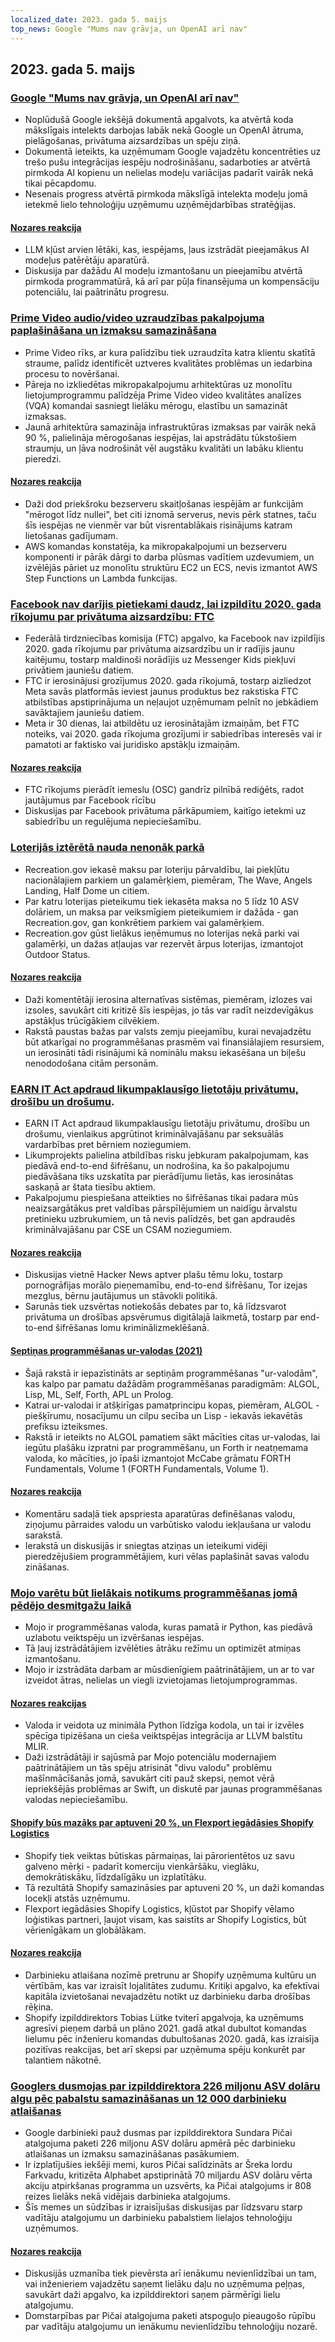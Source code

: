 ```yaml
---
localized_date: 2023. gada 5. maijs
top_news: Google "Mums nav grāvja, un OpenAI arī nav"
---
```


## 2023. gada 5. maijs

### [Google "Mums nav grāvja, un OpenAI arī nav"](https://www.semianalysis.com/p/google-we-have-no-moat-and-neither)

- Noplūdušā Google iekšējā dokumentā apgalvots, ka atvērtā koda mākslīgais intelekts darbojas labāk nekā Google un OpenAI ātruma, pielāgošanas, privātuma aizsardzības un spēju ziņā.
- Dokumentā ieteikts, ka uzņēmumam Google vajadzētu koncentrēties uz trešo pušu integrācijas iespēju nodrošināšanu, sadarboties ar atvērtā pirmkoda AI kopienu un nelielas modeļu variācijas padarīt vairāk nekā tikai pēcapdomu.
- Nesenais progress atvērtā pirmkoda mākslīgā intelekta modeļu jomā ietekmē lielo tehnoloģiju uzņēmumu uzņēmējdarbības stratēģijas.

#### [Nozares reakcija](http://news.ycombinator.com/item?id=35813322)

- LLM kļūst arvien lētāki, kas, iespējams, ļaus izstrādāt pieejamākus AI modeļus patērētāju aparatūrā.
- Diskusija par dažādu AI modeļu izmantošanu un pieejamību atvērtā pirmkoda programmatūrā, kā arī par pūļa finansējuma un kompensāciju potenciālu, lai paātrinātu progresu.

### [Prime Video audio/video uzraudzības pakalpojuma paplašināšana un izmaksu samazināšana](https://www.primevideotech.com/video-streaming/scaling-up-the-prime-video-audio-video-monitoring-service-and-reducing-costs-by-90)

- Prime Video rīks, ar kura palīdzību tiek uzraudzīta katra klientu skatītā straume, palīdz identificēt uztveres kvalitātes problēmas un iedarbina procesu to novēršanai.
- Pāreja no izkliedētas mikropakalpojumu arhitektūras uz monolītu lietojumprogrammu palīdzēja Prime Video video kvalitātes analīzes (VQA) komandai sasniegt lielāku mērogu, elastību un samazināt izmaksas.
- Jaunā arhitektūra samazināja infrastruktūras izmaksas par vairāk nekā 90 %, palielināja mērogošanas iespējas, lai apstrādātu tūkstošiem straumju, un ļāva nodrošināt vēl augstāku kvalitāti un labāku klientu pieredzi.

#### [Nozares reakcija](http://news.ycombinator.com/item?id=35811741)

- Daži dod priekšroku bezserveru skaitļošanas iespējām ar funkcijām "mērogot līdz nullei", bet citi iznomā serverus, nevis pērk statnes, taču šīs iespējas ne vienmēr var būt visrentablākais risinājums katram lietošanas gadījumam.
- AWS komandas konstatēja, ka mikropakalpojumi un bezserveru komponenti ir pārāk dārgi to darba plūsmas vadītiem uzdevumiem, un izvēlējās pāriet uz monolītu struktūru EC2 un ECS, nevis izmantot AWS Step Functions un Lambda funkcijas.

### [Facebook nav darījis pietiekami daudz, lai izpildītu 2020. gada rīkojumu par privātuma aizsardzību: FTC](https://arstechnica.com/tech-policy/2023/05/ftc-says-facebook-violated-privacy-order-proposes-ban-on-monetizing-youth-data/)

- Federālā tirdzniecības komisija (FTC) apgalvo, ka Facebook nav izpildījis 2020. gada rīkojumu par privātuma aizsardzību un ir radījis jaunu kaitējumu, tostarp maldinoši norādījis uz Messenger Kids piekļuvi privātiem jauniešu datiem.
- FTC ir ierosinājusi grozījumus 2020. gada rīkojumā, tostarp aizliedzot Meta savās platformās ieviest jaunus produktus bez rakstiska FTC atbilstības apstiprinājuma un neļaujot uzņēmumam pelnīt no jebkādiem savāktajiem jauniešu datiem.
- Meta ir 30 dienas, lai atbildētu uz ierosinātajām izmaiņām, bet FTC noteiks, vai 2020. gada rīkojuma grozījumi ir sabiedrības interesēs vai ir pamatoti ar faktisko vai juridisko apstākļu izmaiņām.

#### [Nozares reakcija](http://news.ycombinator.com/item?id=35814081)

- FTC rīkojums pierādīt iemeslu (OSC) gandrīz pilnībā rediģēts, radot jautājumus par Facebook rīcību
- Diskusijas par Facebook privātuma pārkāpumiem, kaitīgo ietekmi uz sabiedrību un regulējuma nepieciešamību.

### [Loterijās iztērētā nauda nenonāk parkā](https://outdoorstatus.com/articles/recreation-gov-lottery-fees/)

- Recreation.gov iekasē maksu par loteriju pārvaldību, lai piekļūtu nacionālajiem parkiem un galamērķiem, piemēram, The Wave, Angels Landing, Half Dome un citiem.
- Par katru loterijas pieteikumu tiek iekasēta maksa no 5 līdz 10 ASV dolāriem, un maksa par veiksmīgiem pieteikumiem ir dažāda - gan Recreation.gov, gan konkrētiem parkiem vai galamērķiem.
- Recreation.gov gūst lielākus ieņēmumus no loterijas nekā parki vai galamērķi, un dažas atļaujas var rezervēt ārpus loterijas, izmantojot Outdoor Status.

#### [Nozares reakcija](http://news.ycombinator.com/item?id=35809570)

- Daži komentētāji ierosina alternatīvas sistēmas, piemēram, izlozes vai izsoles, savukārt citi kritizē šīs iespējas, jo tās var radīt neizdevīgākus apstākļus trūcīgākiem cilvēkiem.
- Rakstā paustas bažas par valsts zemju pieejamību, kurai nevajadzētu būt atkarīgai no programmēšanas prasmēm vai finansiālajiem resursiem, un ierosināti tādi risinājumi kā nominālu maksu iekasēšana un biļešu nenododošana citām personām.

### [EARN IT Act apdraud likumpaklausīgo lietotāju privātumu, drošību un drošumu](https://techfreedom.org/earn-it-act-remains-a-threat-to-liberty-security-safety-of-children/).

- EARN IT Act apdraud likumpaklausīgu lietotāju privātumu, drošību un drošumu, vienlaikus apgrūtinot kriminālvajāšanu par seksuālās vardarbības pret bērniem noziegumiem.
- Likumprojekts palielina atbildības risku jebkuram pakalpojumam, kas piedāvā end-to-end šifrēšanu, un nodrošina, ka šo pakalpojumu piedāvāšana tiks uzskatīta par pierādījumu lietās, kas ierosinātas saskaņā ar štata tiesību aktiem.
- Pakalpojumu piespiešana atteikties no šifrēšanas tikai padara mūs neaizsargātākus pret valdības pārspīlējumiem un naidīgu ārvalstu pretinieku uzbrukumiem, un tā nevis palīdzēs, bet gan apdraudēs kriminālvajāšanu par CSE un CSAM noziegumiem.

#### [Nozares reakcija](http://news.ycombinator.com/item?id=35814113)

- Diskusijas vietnē Hacker News aptver plašu tēmu loku, tostarp pornogrāfijas morālo pieņemamību, end-to-end šifrēšanu, Tor izejas mezglus, bērnu jautājumus un stāvokli politikā.
- Sarunās tiek uzsvērtas notiekošās debates par to, kā līdzsvarot privātuma un drošības apsvērumus digitālajā laikmetā, tostarp par end-to-end šifrēšanas lomu kriminālizmeklēšanā.

#### [Septiņas programmēšanas ur-valodas (2021)](https://madhadron.com/programming/seven_ur_languages.html)

- Šajā rakstā ir iepazīstināts ar septiņām programmēšanas "ur-valodām", kas kalpo par pamatu dažādām programmēšanas paradigmām: ALGOL, Lisp, ML, Self, Forth, APL un Prolog.
- Katrai ur-valodai ir atšķirīgas pamatprincipu kopas, piemēram, ALGOL - piešķīrumu, nosacījumu un cilpu secība un Lisp - iekavās iekavētās prefiksu izteiksmes.
- Rakstā ir ieteikts no ALGOL pamatiem sākt mācīties citas ur-valodas, lai iegūtu plašāku izpratni par programmēšanu, un Forth ir neatņemama valoda, ko mācīties, jo īpaši izmantojot McCabe grāmatu FORTH Fundamentals, Volume 1 (FORTH Fundamentals, Volume 1).

#### [Nozares reakcija](http://news.ycombinator.com/item?id=35813496)

- Komentāru sadaļā tiek apspriesta aparatūras definēšanas valodu, ziņojumu pārraides valodu un varbūtisko valodu iekļaušana ur valodu sarakstā.
- Ierakstā un diskusijās ir sniegtas atziņas un ieteikumi vidēji pieredzējušiem programmētājiem, kuri vēlas paplašināt savas valodu zināšanas.

### [Mojo varētu būt lielākais notikums programmēšanas jomā pēdējo desmitgažu laikā](https://www.fast.ai/posts/2023-05-03-mojo-launch.html)

- Mojo ir programmēšanas valoda, kuras pamatā ir Python, kas piedāvā uzlabotu veiktspēju un izvēršanas iespējas.
- Tā ļauj izstrādātājiem izvēlēties ātrāku režīmu un optimizēt atmiņas izmantošanu.
- Mojo ir izstrādāta darbam ar mūsdienīgiem paātrinātājiem, un ar to var izveidot ātras, nelielas un viegli izvietojamas lietojumprogrammas.

#### [Nozares reakcijas](http://news.ycombinator.com/item?id=35809658)

- Valoda ir veidota uz minimāla Python līdzīga kodola, un tai ir izvēles spēcīga tipizēšana un cieša veiktspējas integrācija ar LLVM balstītu MLIR.
- Daži izstrādātāji ir sajūsmā par Mojo potenciālu modernajiem paātrinātājiem un tās spēju atrisināt "divu valodu" problēmu mašīnmācīšanās jomā, savukārt citi pauž skepsi, ņemot vērā iepriekšējās problēmas ar Swift, un diskutē par jaunas programmēšanas valodas nepieciešamību.

#### [Shopify būs mazāks par aptuveni 20 %, un Flexport iegādāsies Shopify Logistics](https://news.shopify.com/important-team-and-business-changes)

- Shopify tiek veiktas būtiskas pārmaiņas, lai pārorientētos uz savu galveno mērķi - padarīt komerciju vienkāršāku, vieglāku, demokrātiskāku, līdzdalīgāku un izplatītāku.
- Tā rezultātā Shopify samazināsies par aptuveni 20 %, un daži komandas locekļi atstās uzņēmumu.
- Flexport iegādāsies Shopify Logistics, kļūstot par Shopify vēlamo loģistikas partneri, ļaujot visam, kas saistīts ar Shopify Logistics, būt vērienīgākam un globālākam.

#### [Nozares reakcija](http://news.ycombinator.com/item?id=35813763)

- Darbinieku atlaišana nozīmē pretrunu ar Shopify uzņēmuma kultūru un vērtībām, kas var izraisīt lojalitātes zudumu. Kritiķi apgalvo, ka efektīvai kapitāla izvietošanai nevajadzētu notikt uz darbinieku darba drošības rēķina.
- Shopify izpilddirektors Tobias Lütke tviterī apgalvoja, ka uzņēmums agresīvi pieņem darbā un plāno 2021. gadā atkal dubultot komandas lielumu pēc inženieru komandas dubultošanas 2020. gadā, kas izraisīja pozitīvas reakcijas, bet arī skepsi par uzņēmuma spēju konkurēt par talantiem nākotnē.

### [Googlers dusmojas par izpilddirektora 226 miljonu ASV dolāru algu pēc pabalstu samazināšanas un 12 000 darbinieku atlaišanas](https://arstechnica.com/tech-policy/2023/05/googlers-angry-about-ceos-226m-pay-after-cuts-in-perks-and-12000-layoffs/)

- Google darbinieki pauž dusmas par izpilddirektora Sundara Pičai atalgojuma paketi 226 miljonu ASV dolāru apmērā pēc darbinieku atlaišanas un izmaksu samazināšanas pasākumiem.
- Ir izplatījušies iekšēji memi, kuros Pičai salīdzināts ar Šreka lordu Farkvadu, kritizēta Alphabet apstiprinātā 70 miljardu ASV dolāru vērta akciju atpirkšanas programma un uzsvērts, ka Pičai atalgojums ir 808 reizes lielāks nekā vidējais darbinieka atalgojums.
- Šīs memes un sūdzības ir izraisījušas diskusijas par līdzsvaru starp vadītāju atalgojumu un darbinieku pabalstiem lielajos tehnoloģiju uzņēmumos.

#### [Nozares reakcija](http://news.ycombinator.com/item?id=35821927)

- Diskusijās uzmanība tiek pievērsta arī ienākumu nevienlīdzībai un tam, vai inženieriem vajadzētu saņemt lielāku daļu no uzņēmuma peļņas, savukārt daži apgalvo, ka izpilddirektori saņem pārmērīgi lielu atalgojumu.
- Domstarpības par Pičai atalgojuma paketi atspoguļo pieaugošo rūpību par vadītāju atalgojumu un ienākumu nevienlīdzību tehnoloģiju nozarē.
